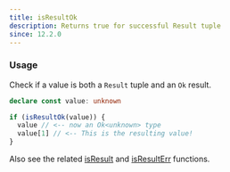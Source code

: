```yaml
---
title: isResultOk
description: Returns true for successful Result tuple
since: 12.2.0
---
```


### Usage

Check if a value is both a `Result` tuple and an `Ok` result.

```ts
declare const value: unknown

if (isResultOk(value)) {
  value // <-- now an Ok<unknown> type
  value[1] // <-- This is the resulting value!
}
```

Also see the related [isResult](/typed/isResult) and [isResultErr](/typed/isResultErr) functions.

